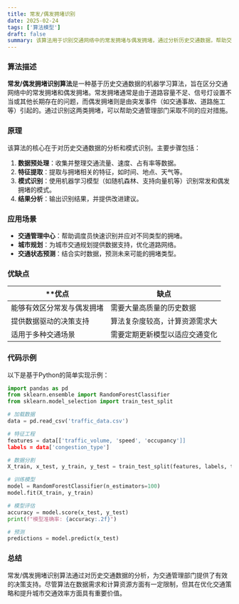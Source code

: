 ```yaml
---
title: 常发/偶发拥堵识别
date: 2025-02-24
tags: ['算法模型']
draft: false
summary: 该算法用于识别交通网络中的常发拥堵与偶发拥堵，通过分析历史交通数据，帮助交通管理部门优化交通策略。
---
```


### 算法描述

**常发/偶发拥堵识别算法**是一种基于历史交通数据的机器学习算法，旨在区分交通网络中的常发拥堵和偶发拥堵。常发拥堵通常是由于道路容量不足、信号灯设置不当或其他长期存在的问题，而偶发拥堵则是由突发事件（如交通事故、道路施工等）引起的。通过识别这两类拥堵，可以帮助交通管理部门采取不同的应对措施。

### 原理

该算法的核心在于对历史交通数据的分析和模式识别。主要步骤包括：

1. **数据预处理**：收集并整理交通流量、速度、占有率等数据。
2. **特征提取**：提取与拥堵相关的特征，如时间、地点、天气等。
3. **模式识别**：使用机器学习模型（如随机森林、支持向量机等）识别常发和偶发拥堵的模式。
4. **结果分析**：输出识别结果，并提供改进建议。

### 应用场景

- **交通管理中心**：帮助调度员快速识别并应对不同类型的拥堵。
- **城市规划**：为城市交通规划提供数据支持，优化道路网络。
- **交通状态预测**：结合实时数据，预测未来可能的拥堵类型。

### 优缺点

| \*\*优点                   | **缺点**                       |
| -------------------------- | ------------------------------ |
| 能够有效区分常发与偶发拥堵 | 需要大量高质量的历史数据       |
| 提供数据驱动的决策支持     | 算法复杂度较高，计算资源需求大 |
| 适用于多种交通场景         | 需要定期更新模型以适应交通变化 |

### 代码示例

以下是基于Python的简单实现示例：

```python
import pandas as pd
from sklearn.ensemble import RandomForestClassifier
from sklearn.model_selection import train_test_split

# 加载数据
data = pd.read_csv('traffic_data.csv')

# 特征工程
features = data[['traffic_volume, 'speed', 'occupancy']]
labels = data['congestion_type']

# 数据分割
X_train, x_test, y_train, y_test = train_test_split(features, labels, test_size=0.2)

# 训练模型
model = RandomForestClassifier(n_estimators=100)
model.fit(X_train, y_train)

# 模型评估
accuracy = model.score(x_test, y_test)
print(f"模型准确率: {accuracy:.2f}")

# 预测
predictions = model.predict(x_test)
```

### 总结

常发/偶发拥堵识别算法通过对历史交通数据的分析，为交通管理部门提供了有效的决策支持。尽管算法在数据需求和计算资源方面有一定限制，但其在优化交通策略和提升城市交通效率方面具有重要价值。
